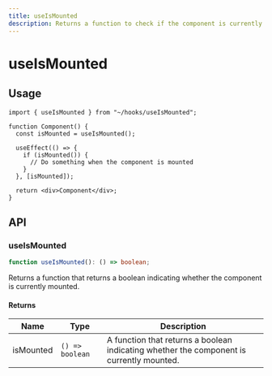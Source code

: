 ```yaml
---
title: useIsMounted
description: Returns a function to check if the component is currently mounted.
---
```


# useIsMounted

## Usage

```tsx title="Component.tsx"
import { useIsMounted } from "~/hooks/useIsMounted";

function Component() {
  const isMounted = useIsMounted();

  useEffect(() => {
    if (isMounted()) {
      // Do something when the component is mounted
    }
  }, [isMounted]);

  return <div>Component</div>;
}
```

## API

### useIsMounted

```ts title="useIsMounted.ts"
function useIsMounted(): () => boolean;
```

Returns a function that returns a boolean indicating whether the component is currently mounted.

#### Returns

| Name      | Type            | Description                                                                              |
| --------- | --------------- | ---------------------------------------------------------------------------------------- |
| isMounted | `() => boolean` | A function that returns a boolean indicating whether the component is currently mounted. |
